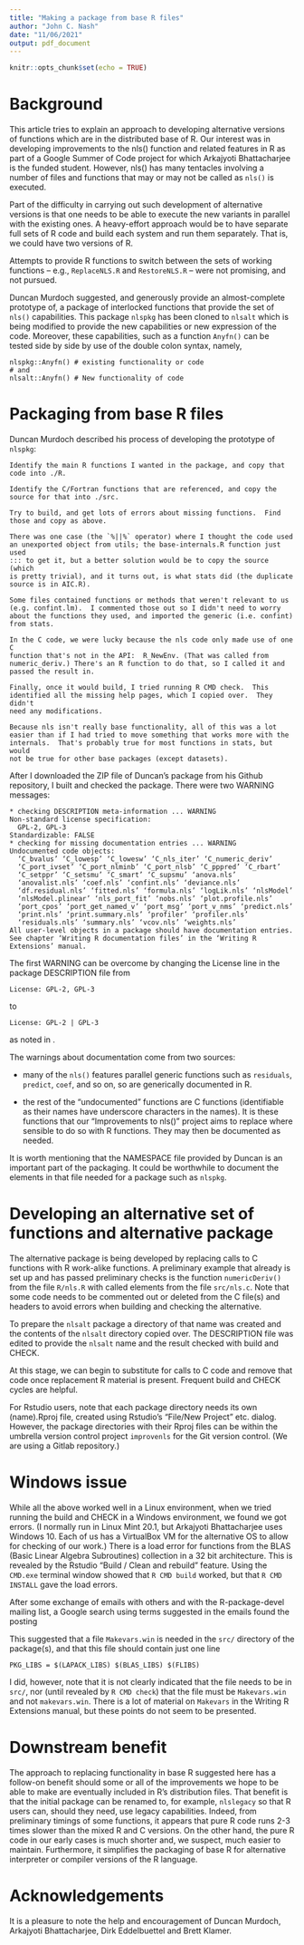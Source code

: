 ```yaml
---
title: "Making a package from base R files"
author: "John C. Nash"
date: "11/06/2021"
output: pdf_document
---
```


```r
knitr::opts_chunk$set(echo = TRUE)
```

# Background

This article tries to explain an approach to developing alternative versions of
functions which are in the distributed base of R. Our interest was in developing
improvements to the nls() function and related features in R as part of a Google
Summer of Code project for which Arkajyoti Bhattacharjee is the funded student.
However, nls() has many tentacles involving a number of files and functions that
may or may not be called as `nls()` is executed.

Part of the difficulty in carrying out such development of alternative versions
is that one needs to be able to execute the new variants in parallel with the
existing ones. A heavy-effort approach would be to have separate full sets of
R code and build each system and run them separately. That is, we could have
two versions of R.

Attempts to provide R functions to switch between the sets of working functions
-- e.g., `ReplaceNLS.R` and `RestoreNLS.R` --
were not promising, and not pursued.

Duncan Murdoch suggested, and generously provide an almost-complete prototype of,
a package of interlocked functions that provide the set of `nls()` capabilities.
This package `nlspkg` has been cloned to `nlsalt` which is being modified
to provide the new capabilities or new expression of the code. Moreover, these
capabilities, such as a function `Anyfn()` can be tested side by side by use
of the double colon syntax, namely,

```
nlspkg::Anyfn() # existing functionality or code
# and
nlsalt::Anyfn() # New functionality of code
```

# Packaging from base R files

Duncan Murdoch described his process of developing the prototype of 
`nlspkg`:

```
Identify the main R functions I wanted in the package, and copy that
code into ./R.

Identify the C/Fortran functions that are referenced, and copy the
source for that into ./src.

Try to build, and get lots of errors about missing functions.  Find
those and copy as above.

There was one case (the `%||%` operator) where I thought the code used
an unexported object from utils; the base-internals.R function just used
::: to get it, but a better solution would be to copy the source (which
is pretty trivial), and it turns out, is what stats did (the duplicate
source is in AIC.R).

Some files contained functions or methods that weren't relevant to us
(e.g. confint.lm).  I commented those out so I didn't need to worry
about the functions they used, and imported the generic (i.e. confint)
from stats.

In the C code, we were lucky because the nls code only made use of one C
function that's not in the API:  R_NewEnv. (That was called from
numeric_deriv.) There's an R function to do that, so I called it and
passed the result in.

Finally, once it would build, I tried running R CMD check.  This
identified all the missing help pages, which I copied over.  They didn't
need any modifications.

Because nls isn't really base functionality, all of this was a lot
easier than if I had tried to move something that works more with the
internals.  That's probably true for most functions in stats, but would
not be true for other base packages (except datasets).
```

After I downloaded the ZIP file of Duncan's package from his Github repository, 
I built and checked the package. There were two WARNING messages:

```
* checking DESCRIPTION meta-information ... WARNING
Non-standard license specification:
  GPL-2, GPL-3
Standardizable: FALSE
* checking for missing documentation entries ... WARNING
Undocumented code objects:
  ‘C_bvalus’ ‘C_lowesp’ ‘C_lowesw’ ‘C_nls_iter’ ‘C_numeric_deriv’
  ‘C_port_ivset’ ‘C_port_nlminb’ ‘C_port_nlsb’ ‘C_pppred’ ‘C_rbart’
  ‘C_setppr’ ‘C_setsmu’ ‘C_smart’ ‘C_supsmu’ ‘anova.nls’
  ‘anovalist.nls’ ‘coef.nls’ ‘confint.nls’ ‘deviance.nls’
  ‘df.residual.nls’ ‘fitted.nls’ ‘formula.nls’ ‘logLik.nls’ ‘nlsModel’
  ‘nlsModel.plinear’ ‘nls_port_fit’ ‘nobs.nls’ ‘plot.profile.nls’
  ‘port_cpos’ ‘port_get_named_v’ ‘port_msg’ ‘port_v_nms’ ‘predict.nls’
  ‘print.nls’ ‘print.summary.nls’ ‘profiler’ ‘profiler.nls’
  ‘residuals.nls’ ‘summary.nls’ ‘vcov.nls’ ‘weights.nls’
All user-level objects in a package should have documentation entries.
See chapter ‘Writing R documentation files’ in the ‘Writing R
Extensions’ manual.
```

The first WARNING can be overcome by changing the License line in the package
DESCRIPTION file from 
```
License: GPL-2, GPL-3
```
to
```
License: GPL-2 | GPL-3
```
as noted in \url{https://www.r-project.org/Licenses/}.

The warnings about documentation come from two sources:

- many of the `nls()` features parallel generic functions such as `residuals`,
`predict`, `coef`, and so on, so are generically documented in R. 

- the rest of the "undocumented" functions are C functions (identifiable as
their names have underscore characters in the names). It is these functions
that our "Improvements to nls()" project aims to replace where sensible to
do so with R functions. They may then be documented as needed.

It is worth mentioning that the NAMESPACE file provided by Duncan is an
important part of the packaging. It could be worthwhile to document the
elements in that file needed for a package such as `nlspkg`.

# Developing an alternative set of functions and alternative package

The alternative package is being developed by replacing calls to C functions
with R work-alike functions. A preliminary example that already is set up and
has passed preliminary checks is the function `numericDeriv()` from the 
file `R/nls.R` with called elements from the file `src/nls.c`. Note that some
code needs to be commented out or deleted from the C file(s) and headers
to avoid errors when building and checking the alternative.

To prepare the `nlsalt` package a directory of that name was created and
the contents of the `nlsalt` directory copied over. The DESCRIPTION file
was edited to provide the `nlsalt` name and the result checked with 
build and CHECK. 

At this stage, we can begin to substitute for calls to C code and remove that
code once replacement R material is present. Frequent build and CHECK cycles
are helpful.

For Rstudio users, note that each package directory needs its own (name).Rproj
file, created using Rstudio's "File/New Project" etc. dialog. However, the package
directories with their Rproj files can be within the umbrella version control 
project `improvenls` for the Git version control. (We are using a Gitlab
repository.)

# Windows issue

While all the above worked well in a Linux environment, when we tried running
the build and CHECK in a Windows environment, we found we got errors. (I normally
run in Linux Mint 20.1, but Arkajyoti Bhattacharjee uses Windows 10. Each of us
has a VirtualBox VM for the alternative OS to allow for checking of our work.)
There is a load error for functions from the BLAS (Basic Linear Algebra Subroutines)
collection in a 32 bit architecture. This is revealed by the Rstudio "Build / Clean and rebuild"
feature. Using the `CMD.exe` terminal window showed that `R CMD build` worked, but
that `R CMD INSTALL` gave the load errors.

After some exchange of emails with others and with the
R-package-devel mailing list, a Google search using terms suggested in the emails
found the posting

\url{https://stackoverflow.com/questions/42118561/error-in-r-cmd-shlib-compiling-c-code}

This suggested that a file `Makevars.win` is needed in the `src/` directory of the package(s),
and that this file should contain just one line

```
PKG_LIBS = $(LAPACK_LIBS) $(BLAS_LIBS) $(FLIBS)
```

I did, however, note that it is not clearly indicated that the file needs to be in 
`src/`, nor (until revealed by `R CMD check`) that the file must be `Makevars.win` and
not `makevars.win`. There is a lot of material on `Makevars` in the Writing R
Extensions manual, but these points do not seem to be presented.

# Downstream benefit

The approach to replacing functionality in base R suggested here has a follow-on
benefit should some or all of the improvements we hope to be able to make are 
eventually included in R's distribution files. That benefit is that the initial
package can be renamed to, for example, `nlslegacy` so that R users can, should
they need, use legacy capabilities. Indeed, from preliminary timings of some 
functions, it appears that pure R code runs 2-3 times slower than the mixed 
R and C versions. On the other hand, the pure R code in our early cases is much
shorter and, we suspect, much easier to maintain. Furthermore, it simplifies
the packaging of base R for alternative interpreter or compiler versions of the R
language.


# Acknowledgements

It is a pleasure to note the help and encouragement of Duncan Murdoch, Arkajyoti
Bhattacharjee, Dirk Eddelbuettel and Brett Klamer.